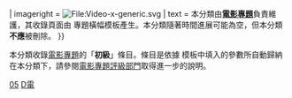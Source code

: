{{cmbox
| type = {{#ifeq:{{PAGESINCAT:{{PAGENAME}}}}|0|content|notice}}
| imageright = [[File:Video-x-generic.svg|File:Video-x-generic.svg]]
| text = 本分類由'''[[Wikipedia:電影專題|電影專題]]'''負責維護，其收錄頁面由 {{tl|WikiProject Film}} 專題橫幅模板產生。本分類隨著時間進展可能為空，但本分類'''不應'''被刪除。
}}{{empty category|hide=true}}

本分類收錄[[維基百科:電影專題|電影專題]]的「'''初級'''」條目。條目是依據 {{tl|WikiProject Film}} 模板中填入的參數所自動歸納在本分類下，請參閱[[Wikipedia:电影专题/条目评级|電影專題評級部門]]取得進一步的說明。

{{Articles by Quality|topic=电影|project=电影|format=toc}}

[[Category:各等級電影條目|05]]
[[Category:初级条目|D電]]